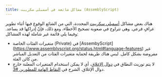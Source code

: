 ```yaml
---
title: مشاكل شائعة في أسمبلي سكريبت (AssemblyScript)
---
```


هناك بعض مشاكل [أسمبلي سكريبت](https://github.com/AssemblyScript/assemblyscript) المحددة، التي من الشائع الوقوع فيها أثتاء تطوير غرافٍ فرعي. وهي تتراوح في صعوبة تصحيح الأخطاء، ومع ذلك، فإنّ إدراكها قد يساعد. وفيما يلي قائمة غير شاملة لهذه المشاكل:

-   متغيرات الفئات الخاصة (Private) في [AssembyScript] \(https://www.assemblyscript.org/status.html#language-features) غير مفروضة بشكل كامل. ليس هناك طريقة لحماية متغيرات الفئات من التعديل المباشر من كائن الفئة.
-   لا يتم توريث النطاق في [دوال الإغلاق](https://www.assemblyscript.org/status.html#on-closures)، أي لا يمكن استخدام المتغيرات المعلنة خارج دوال الإغلاق. الشرح في [ النقاط الهامة للمطورين #3](https://www.youtube.com/watch?v=1-8AW-lVfrA&t=3243s).

